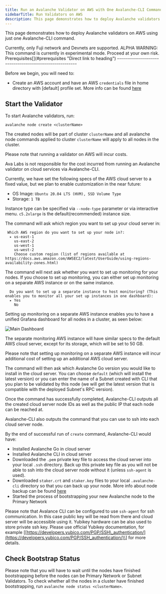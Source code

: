 ```yaml
---
title: Run an Avalanche Validator on AWS with One Avalanche-CLI Command
sidebarTitle: Run Validators on AWS
description: This page demonstrates how to deploy Avalanche validators on AWS using just one Avalanche-CLI command.
---
```

This page demonstrates how to deploy Avalanche validators on AWS using just one Avalanche-CLI command.


<Callout type="info">
Currently, only Fuji network and Devnets are supported.
</Callout>

<Callout type="warning">
ALPHA WARNING: This command is currently in experimental mode. Proceed at your own risk.
</Callout>
Prerequisites[​](#prerequisites "Direct link to heading")
---------------------------------------------------------

Before we begin, you will need to:

*   Create an AWS account and have an AWS `credentials` file in home directory with \[default\] profile set. More info can be found [here](https://docs.aws.amazon.com/sdkref/latest/guide/file-format.html#file-format-creds)

Start the Validator[​](#start-the-validator "Direct link to heading")
---------------------------------------------------------------------

To start Avalanche validators, run:

```
avalanche node create <clusterName>

```


The created nodes will be part of cluster `clusterName` and all avalanche node commands applied to cluster `clusterName` will apply to all nodes in the cluster.


<Callout type="info">
Please note that running a validator on AWS will incur costs.

Ava Labs is not responsible for the cost incurred from running an Avalanche validator on cloud services via Avalanche-CLI.
</Callout>

Currently, we have set the following specs of the AWS cloud server to a fixed value, but we plan to enable customization in the near future:

*   OS Image: `Ubuntu 20.04 LTS (HVM), SSD Volume Type`
*   Storage: `1 TB`

Instance type can be specified via `--node-type` parameter or via interactive menu. `c5.2xlarge` is the default(recommended) instance size.

The command will ask which region you want to set up your cloud server in:

```
 Which AWS region do you want to set up your node in?: 
  ▸ us-east-1
    us-east-2
    us-west-1
    us-west-2
    Choose custom region (list of regions available at https://docs.aws.amazon.com/AWSEC2/latest/UserGuide/using-regions-availability-zones.html)

```


The command will next ask whether you want to set up monitoring for your nodes. If you choose to set up monitoring, you can either set up monitoring on a separate AWS instance or on the same instance.

```
  Do you want to set up a separate instance to host monitoring? (This enables you to monitor all your set up instances in one dashboard): 
  ▸ Yes
    No

```


Setting up monitoring on a separate AWS instance enables you to have a unified Grafana dashboard for all nodes in a cluster, as seen below:

![Main Dashboard](/images/run-validators1.png)

The separate monitoring AWS instance will have similar specs to the default AWS cloud server, except for its storage, which will be set to 50 GB.

Please note that setting up monitoring on a separate AWS instance will incur additional cost of setting up an additional AWS cloud server.

The command will then ask which Avalanche Go version you would like to install in the cloud server. You can choose `default` (which will install the latest version) or you can enter the name of a Subnet created with CLI that you plan to be validated by this node (we will get the latest version that is compatible with the deployed Subnet's RPC version).

Once the command has successfully completed, Avalanche-CLI outputs all the created cloud server node IDs as well as the public IP that each node can be reached at.

Avalanche-CLI also outputs the command that you can use to ssh into each cloud server node.

By the end of successful run of `create` command, Avalanche-CLI would have:

*   Installed Avalanche Go in cloud server
*   Installed Avalanche CLI in cloud server
*   Downloaded the `.pem` private key file to access the cloud server into your local `.ssh` directory. Back up this private key file as you will not be able to ssh into the cloud server node without it (unless `ssh-agent` is used).
*   Downloaded `staker.crt` and `staker.key` files to your local `.avalanche-cli` directory so that you can back up your node. More info about node backup can be found [here](/nodes/maintain/backup-restore)
*   Started the process of bootstrapping your new Avalanche node to the Primary Network

Please note that Avalance CLI can be configured to use `ssh-agent` for ssh communication. In this case public key will be read from there and cloud server will be accessible using it. Yubikey hardware can be also used to store private ssh key. Please use official Yubikey documentation, for example \[[https://developers.yubico.com/PGP/SSH\_authentication/](https://developers.yubico.com/PGP/SSH_authentication/)\] for more details.

Check Bootstrap Status[​](#check-bootstrap-status "Direct link to heading")
---------------------------------------------------------------------------

Please note that you will have to wait until the nodes have finished bootstrapping before the nodes can be Primary Network or Subnet Validators. To check whether all the nodes in a cluster have finished bootstrapping, run `avalanche node status <clusterName>`.
